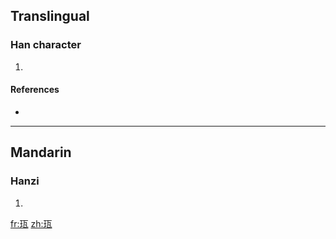 ==Translingual==

===Han character===
{{Han char|rn=96|rad=玉|as=05|sn=9|four=|canj=一土一女弓 (MGMVN)}}

# {{defn|Han|sort=玉05}}

====References====
* {{Han ref|kx=0729.110|dkj=20905|hdz=21104.010|uh=73C1|ud=29633}}

----

==Mandarin==

===Hanzi===
{{cmn-hanzi|pin=[[cí]] ([[ci2]])|wg=tz'u<sup>2</sup>}}

# {{defn|Mandarin}}

[[fr:珁]]
[[zh:珁]]
